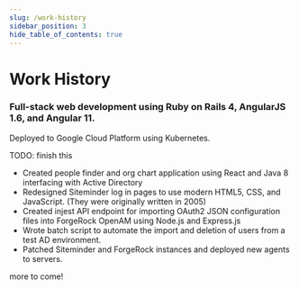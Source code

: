 ```yaml
---
slug: /work-history
sidebar_position: 3
hide_table_of_contents: true
---
```


# Work History


<WorkHistoryItem title="Software Engineer III" industry="Healthcare Technology - Hospice & Palliative Care"
  startDate="August 2023" tldr="Ruby on Rails web development using Angular and Google Cloud">
  ### Full-stack web development using Ruby on Rails 4, AngularJS 1.6, and Angular 11.

  Deployed to Google Cloud Platform using Kubernetes.

  TODO: finish this
</WorkHistoryItem>

<WorkHistoryItem title="Software Engineer" industry="Consulting" startDate="January 2021" endDate="August 2023"
  tldr="software development for various clients">
</WorkHistoryItem>

<WorkHistoryItem title="Cybersecurity Engineer" industry="Telecommunications" startDate="January 2019" endDate="January 2021"
  tldr="SSO application management with some software development">
  * Created people finder and org chart application using React and Java 8 interfacing with Active Directory
  * Redesigned Siteminder log in pages to use modern HTML5, CSS, and JavaScript. (They were originally written in 2005)
  * Created injest API endpoint for importing OAuth2 JSON configuration files into ForgeRock OpenAM using Node.js and Express.js
  * Wrote batch script to automate the import and deletion of users from a test AD environment.
  * Patched Siteminder and ForgeRock instances and deployed new agents to servers.
</WorkHistoryItem>

more to come!
